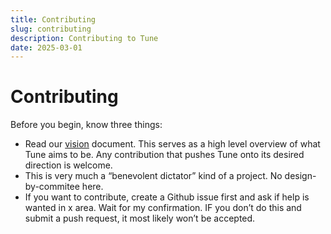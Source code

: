 ```yaml
---
title: Contributing
slug: contributing
description: Contributing to Tune
date: 2025-03-01
---
```


# Contributing

Before you begin, know three things:

- Read our [vision](/other/vision) document. This serves as a high level overview of what Tune aims to be. Any contribution that pushes Tune onto its desired direction is welcome.
- This is very much a “benevolent dictator” kind of a project. No design-by-commitee here.
- If you want to contribute, create a Github issue first and ask if help is wanted in x area. Wait for my confirmation. IF you don’t do this and submit a push request, it most likely won’t be accepted.
